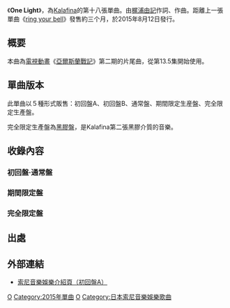 {{Infobox Single 
| Name            = One Light
| Artist          = [[Kalafina|Kalafina]]
| Album           = 
| Cover           = 
| A-side          = 
| B-side          = {{lang|ja|真昼}} <br/>{{lang|ja|五月雨が過ぎた頃に}}
| Released        = 2015年8月12日
| Format          = [[單曲|MAXI單曲]]
| Recorded        = 
| Genre           = [[J-POP|J-POP]]、[[動畫歌曲|動畫歌曲]]
| Length          = 17分29秒（初回盤、通常盤） <br/> 14分22秒（期間限定盤）<br/> 19分03秒（完全限定盤）
| Label           = [[SME_Records|SME Records]]
| Writer          = [[梶浦由記|梶浦由記]]
| Producer        = 梶浦由記
| Certification   = 
| Chart position  = * 週間最高順位第10位（[[Oricon|Oricon]]）<ref>[http://www.oricon.co.jp/rank/js/w/2015-08-24/ オリコン週間 CDシングルランキング 2015年08月10日～2015年08月16日]</ref>
* 2015年8月間最高順位第30位（Oricon）<ref>[http://www.oricon.co.jp/rank/js/m/2015-08/p/4/ オリコン月間 CDシングルランキング 2015年08月度 31～40位]</ref>
| Last single     = [[ring_your_bell|ring your bell]]<br />（2015年）
| This single     = '''One Light'''<br />（2015年）
| Next single     = blaze<br />（2016年）
| Misc = 
}}
《'''One Light'''》，為[[Kalafina|Kalafina]]的第十八張單曲。由[[梶浦由記|梶浦由記]]作詞、作曲。距離上一張單曲《[[ring_your_bell|ring your bell]]》發售約三个月，於2015年8月12日發行。

== 概要 ==
本曲為[[電視動畫|電視動畫]]《[[亞爾斯蘭戰記|亞爾斯蘭戰記]]》第二期的片尾曲，從第13.5集開始使用。

== 單曲版本 ==
此單曲以５種形式販售：初回盤A、初回盤B、通常盤、期間限定生産盤、完全限定生產盤。

完全限定生產盤為[[黑膠唱片|黑膠盤]]，是Kalafina第二張黑膠介質的音樂。

== 收錄內容 ==

=== 初回盤·通常盤 ===
{{tracklist
| collapsed       = 
| headline        = CD單曲
| extra_column    = 
| total_length    = 17:29
| all_writing     = 梶浦由記
| all_lyrics      = 
| all_music       = 
| all_arrangements = 梶浦由記
| writing_credits = 
| lyrics_credits  = 
| music_credits   = 
| title1          = One Light
| note1           = [[電視動畫|電視動畫]]『[[亞爾斯蘭戰記|亞爾斯蘭戰記]]』第二期片尾曲
| writer1         = 
| lyrics1         = 
| music1          = 
| extra1          = 
| length1         = 4:40
| title2          = {{lang|ja|真昼}}
| note2           = 
| writer2         = 
| lyrics2         =
| music2          = 
| extra2          = 
| length2         = 3:53
| title3          = {{lang|ja|五月雨が過ぎた頃に}} 
| note3           = 
| writer3         = 
| lyrics3         = 
| music3          = 
| extra3          = 
| length3         = 4:16
| title4          = One Light ～instrumental～
| note4           = 
| writer4         = 
| lyrics4         = 
| music4          = 
| extra4          = 
| length4         = 4:40
}}
{{tracklist
| collapsed       = 
| headline        = DVD（初回盤A）・BD（初回盤B）
| extra_column    =
| total_length    = 
| writing_credits = 
| lyrics_credits  = 
| music_credits   = 

| title1          = One Light
| note1           = Music Video
}}

=== 期間限定盤 ===

{{tracklist
| collapsed       = 
| headline        = CD單曲
| extra_column    = 
| total_length    = 14:22
| all_writing     = 梶浦由記
| all_lyrics      = 
| all_music       = 
| all_arrangements = 梶浦由記
| writing_credits = 
| lyrics_credits  = 
| music_credits   = 
| title1          = One Light
| note1           = [[電視動畫|電視動畫]]『[[亞爾斯蘭戰記|亞爾斯蘭戰記]]』第二期片尾曲
| writer1         = 
| lyrics1         = 
| music1          = 
| extra1          = 
| length1         = 4:40
| title2          = {{lang|ja|真昼}}
| note2           = 
| writer2         = 
| lyrics2         =
| music2          = 
| extra2          = 
| length2         = 3:53
| title3          = {{lang|ja|五月雨が過ぎた頃に}} 
| note3           = 
| writer3         = 
| lyrics3         = 
| music3          = 
| extra3          = 
| length3         = 4:16
| title4          = One Light ～TV size～
| note4           = 
| writer4         = 
| lyrics4         = 
| music4          = 
| extra4          = 
| length4         = 1:34
}}
{{tracklist
| collapsed       = 
| headline        = DVD（初回盤A）・BD（初回盤B）
| extra_column    =
| total_length    = 
| writing_credits = 
| lyrics_credits  = 
| music_credits   = 

| title1          = One Light
| note1           = 電視動畫『亞爾斯蘭戰記』第二期片尾曲（無Staff信息）
}}
=== 完全限定盤 ===
{{tracklist
| collapsed       = 
| headline        = 黑膠盤
| extra_column    = 
| total_length    = 19:03
| all_writing     = 梶浦由記
| all_lyrics      = 
| all_music       = 
| all_arrangements = 梶浦由記
| writing_credits = 
| lyrics_credits  = 
| music_credits   = 
| title1          = One Light
| note1           = [[電視動畫|電視動畫]]『[[亞爾斯蘭戰記|亞爾斯蘭戰記]]』第二期片尾曲
| writer1         = 
| lyrics1         = 
| music1          = 
| extra1          = 
| length1         = 4:40
| title2          = {{lang|ja|真昼}}
| note2           = 
| writer2         = 
| lyrics2         =
| music2          = 
| extra2          = 
| length2         = 3:53
| title3          = {{lang|ja|五月雨が過ぎた頃に}} 
| note3           = 
| writer3         = 
| lyrics3         = 
| music3          = 
| extra3          = 
| length3         = 4:16
| title4          = One Light ～instrumental～
| note4           = 
| writer4         = 
| lyrics4         = 
| music4          = 
| extra4          = 
| length4         = 4:40
| title5          = One Light ～TV size～
| note5           = 
| writer5         = 
| lyrics5         = 
| music5          = 
| extra5          = 
| length5         = 1:34
}}


== 出處 ==
{{Reflist}}

== 外部連結 ==
* [http://www.sonymusic.co.jp/artist/kalafina/discography/SECL-1741 索尼音樂娛樂介紹頁（初回盤A）]{{Wayback|url=http://www.sonymusic.co.jp/artist/kalafina/discography/SECL-1741 |date=20150710015325 }}

{{Kalafina}}

[[Category:Kalafina單曲|O]]
[[Category:2015年單曲|Category:2015年單曲]]
[[Category:電視動畫主題曲|O]]
[[Category:日本索尼音樂娛樂歌曲|Category:日本索尼音樂娛樂歌曲]]